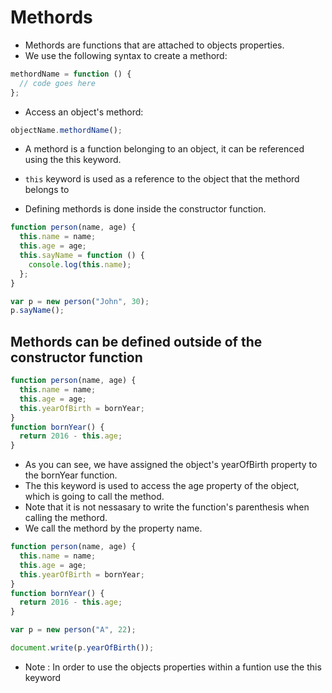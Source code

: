 # Methords

- Methords are functions that are attached to objects properties.
- We use the following syntax to create a methord:

```js
methordName = function () {
  // code goes here
};
```

- Access an object's methord:

```js
objectName.methordName();
```

- A methord is a function belonging to an object, it can be referenced using the this keyword.
- `this` keyword is used as a reference to the object that the methord belongs to

- Defining methords is done inside the constructor function.

```js
function person(name, age) {
  this.name = name;
  this.age = age;
  this.sayName = function () {
    console.log(this.name);
  };
}

var p = new person("John", 30);
p.sayName();
```

## Methords can be defined outside of the constructor function

```js
function person(name, age) {
  this.name = name;
  this.age = age;
  this.yearOfBirth = bornYear;
}
function bornYear() {
  return 2016 - this.age;
}
```

- As you can see, we have assigned the object's yearOfBirth property to the bornYear function.
- The this keyword is used to access the age property of the object, which is going to call the method.
- Note that it is not nessasary to write the function's parenthesis when calling the methord.
- We call the methord by the property name.

```js
function person(name, age) {
  this.name = name;
  this.age = age;
  this.yearOfBirth = bornYear;
}
function bornYear() {
  return 2016 - this.age;
}

var p = new person("A", 22);

document.write(p.yearOfBirth());
```

- Note : In order to use the objects properties within a funtion use the this keyword
